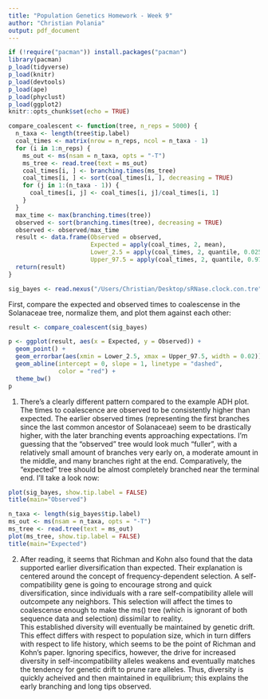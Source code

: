```yaml
---
title: "Population Genetics Homework - Week 9"
author: "Christian Polania"
output: pdf_document
---
```


```r
if (!require("pacman")) install.packages("pacman")
library(pacman)
p_load(tidyverse)
p_load(knitr)
p_load(devtools)
p_load(ape)
p_load(phyclust)
p_load(ggplot2)
knitr::opts_chunk$set(echo = TRUE)
```

```r
compare_coalescent <- function(tree, n_reps = 5000) {
  n_taxa <- length(tree$tip.label)
  coal_times <- matrix(nrow = n_reps, ncol = n_taxa - 1)
  for (i in 1:n_reps) {
    ms_out <- ms(nsam = n_taxa, opts = "-T")
    ms_tree <- read.tree(text = ms_out)
    coal_times[i, ] <- branching.times(ms_tree)
    coal_times[i, ] <- sort(coal_times[i, ], decreasing = TRUE)
    for (j in 1:(n_taxa - 1)) {
      coal_times[i, j] <- coal_times[i, j]/coal_times[i, 1]
    }
  }
  max_time <- max(branching.times(tree))
  observed <- sort(branching.times(tree), decreasing = TRUE)
  observed <- observed/max_time
  result <- data.frame(Observed = observed,
                       Expected = apply(coal_times, 2, mean),
                       Lower_2.5 = apply(coal_times, 2, quantile, 0.025),
                       Upper_97.5 = apply(coal_times, 2, quantile, 0.975))
  return(result)
}
```

```r
sig_bayes <- read.nexus("/Users/Christian/Desktop/sRNase.clock.con.tre")
```

First, compare the expected and observed times to coalescense in the Solanaceae tree, normalize them, and plot them against each other:

```r
result <- compare_coalescent(sig_bayes)
```

```r
p <- ggplot(result, aes(x = Expected, y = Observed)) +
  geom_point() +
  geom_errorbar(aes(xmin = Lower_2.5, xmax = Upper_97.5, width = 0.02)) +
  geom_abline(intercept = 0, slope = 1, linetype = "dashed", 
              color = "red") +
  theme_bw()
p
```
  
  
   
  
  
  
1. There's a clearly different pattern compared to the example ADH plot. The times to coalescence are observed to be consistently higher than expected. The earlier observed times (representing the first branches since the last common ancestor of Solanaceae) seem to be drastically higher, with the later branching events approaching expectations. I'm guessing that the "observed" tree would look much "fuller", with a relatively small amount of branches very early on, a moderate amount in the middle, and many branches right at the end. Comparatively, the "expected" tree should be almost completely branched near the terminal end. I'll take a look now:
  
```r
plot(sig_bayes, show.tip.label = FALSE)
title(main="Observed")

```
```r
n_taxa <- length(sig_bayes$tip.label)
ms_out <- ms(nsam = n_taxa, opts = "-T")
ms_tree <- read.tree(text = ms_out)
plot(ms_tree, show.tip.label = FALSE)
title(main="Expected")
```

2. After reading, it seems that Richman and Kohn also found that the data supported earlier diversification than expected. Their explanation is centered around the concept of frequency-dependent selection. A self-compatibility gene is going to encourage strong and quick diversification, since individuals with a rare self-compatibility allele will outcompete any neighbors. This selection will affect the times to coalescense enough to make the ms() tree (which is ignorant of both sequence data and selection) dissimilar to reality.  
  This established diversity will eventually be maintained by genetic drift. This effect differs with respect to population size, which in turn differs with respect to life history, which seems to be the point of Richman and Kohn's paper. Ignoring specifics, however, the drive for increased diversity in self-incompatibility alleles weakens and eventually matches the tendency for genetic drift to prune rare alleles. Thus, diversity is quickly acheived and then maintained in equilibrium; this explains the early branching and long tips observed. 